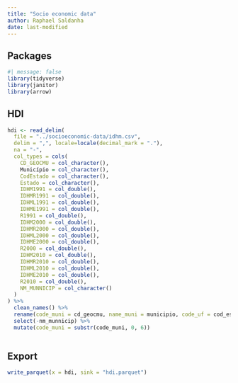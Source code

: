 ```yaml
---
title: "Socio economic data"
author: Raphael Saldanha
date: last-modified
---
```


## Packages

```r
#| message: false
library(tidyverse)
library(janitor)
library(arrow)
```

## HDI

```r
hdi <- read_delim(
  file = "../socioeconomic-data/idhm.csv",
  delim = ",", locale=locale(decimal_mark = "."), 
  na = "-",
  col_types = cols(
    CD_GEOCMU = col_character(),
    Município = col_character(),
    CodEstado = col_character(),
    Estado = col_character(),
    IDHM1991 = col_double(),
    IDHMR1991 = col_double(),
    IDHML1991 = col_double(),
    IDHME1991 = col_double(),
    R1991 = col_double(),
    IDHM2000 = col_double(),
    IDHMR2000 = col_double(),
    IDHML2000 = col_double(),
    IDHME2000 = col_double(),
    R2000 = col_double(),
    IDHM2010 = col_double(),
    IDHMR2010 = col_double(),
    IDHML2010 = col_double(),
    IDHME2010 = col_double(),
    R2010 = col_double(),
    NM_MUNNICIP = col_character()
  )
) %>%
  clean_names() %>%
  rename(code_muni = cd_geocmu, name_muni = municipio, code_uf = cod_estado, uf = estado) %>%
  select(-nm_munnicip) %>%
  mutate(code_muni = substr(code_muni, 0, 6))
  
```

## Export

```r
write_parquet(x = hdi, sink = "hdi.parquet")
```

